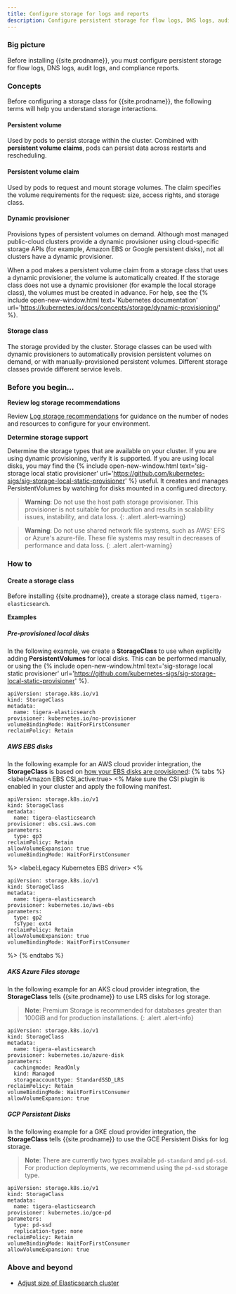 ```yaml
---
title: Configure storage for logs and reports
description: Configure persistent storage for flow logs, DNS logs, audit logs, and compliance reports. 
---
```


### Big picture

Before installing {{site.prodname}}, you must configure persistent storage for flow logs, DNS logs, audit logs, and compliance reports.

### Concepts

Before configuring a storage class for {{site.prodname}}, the following terms will help you understand storage interactions.

#### Persistent volume

Used by pods to persist storage within the cluster. Combined with **persistent volume claims**, pods can persist data across restarts and rescheduling.

#### Persistent volume claim

Used by pods to request and mount storage volumes. The claim specifies the volume requirements for the request: size, access rights, and storage class.

#### Dynamic provisioner

Provisions types of persistent volumes on demand. Although most managed public-cloud clusters provide a dynamic provisioner using cloud-specific storage APIs (for example, Amazon EBS or Google persistent disks), not all clusters have a dynamic provisioner.

When a pod makes a persistent volume claim from a storage class that uses a dynamic provisioner, the volume is automatically created. If the storage class does not use a dynamic provisioner (for example the local storage class), the volumes must be created in advance. For help, see the {% include open-new-window.html text='Kubernetes documentation' url='https://kubernetes.io/docs/concepts/storage/dynamic-provisioning/' %}.

#### Storage class

The storage provided by the cluster. Storage classes can be used with dynamic provisioners to automatically provision persistent volumes on demand, or with manually-provisioned persistent volumes. Different storage classes provide different service levels.

### Before you begin...

**Review log storage recommendations**

Review [Log storage recommendations]({{site.baseurl}}/maintenance/logstorage/log-storage-recommendations) for guidance on the number of nodes and resources to configure for your environment.

**Determine storage support**

Determine the storage types that are available on your cluster. If you are using dynamic provisioning, verify it is supported.
If you are using local disks, you may find the {% include open-new-window.html text='sig-storage local static provisioner' url='https://github.com/kubernetes-sigs/sig-storage-local-static-provisioner' %} useful. It creates and manages PersistentVolumes by watching for disks mounted in a configured directory.

  > **Warning**: Do not use the host path storage provisioner. This provisioner is not suitable for production and results in scalability issues, instability, and data loss.
{: .alert .alert-warning}

  > **Warning**: Do not use shared network file systems, such as AWS' EFS or Azure's azure-file. These file systems may result in decreases of performance and data loss.
{: .alert .alert-warning}

### How to

#### Create a storage class

Before installing {{site.prodname}}, create a storage class named, `tigera-elasticsearch`.

**Examples**

##### Pre-provisioned local disks

In the following example, we create a **StorageClass** to use when explicitly adding **PersistentVolumes** for local disks. This can be performed manually, or using the {% include open-new-window.html text='sig-storage local static provisioner' url='https://github.com/kubernetes-sigs/sig-storage-local-static-provisioner' %}.

```
apiVersion: storage.k8s.io/v1
kind: StorageClass
metadata:
  name: tigera-elasticsearch
provisioner: kubernetes.io/no-provisioner
volumeBindingMode: WaitForFirstConsumer
reclaimPolicy: Retain
```

##### AWS EBS disks

In the following example for an AWS cloud provider integration, the **StorageClass** is based on [how your EBS disks are provisioned](https://docs.aws.amazon.com/eks/latest/userguide/ebs-csi.html):
{% tabs %}
  <label:Amazon EBS CSI,active:true>
<%
Make sure the CSI plugin is enabled in your cluster and apply the following manifest.
```
apiVersion: storage.k8s.io/v1
kind: StorageClass
metadata:
  name: tigera-elasticsearch
provisioner: ebs.csi.aws.com
parameters:
  type: gp3
reclaimPolicy: Retain
allowVolumeExpansion: true
volumeBindingMode: WaitForFirstConsumer
```

%>
  <label:Legacy Kubernetes EBS driver>
<%

```
apiVersion: storage.k8s.io/v1
kind: StorageClass
metadata:
  name: tigera-elasticsearch
provisioner: kubernetes.io/aws-ebs
parameters:
  type: gp2
  fsType: ext4
reclaimPolicy: Retain
allowVolumeExpansion: true
volumeBindingMode: WaitForFirstConsumer
```

%>
{% endtabs %}

##### AKS Azure Files storage

In the following example for an AKS cloud provider integration, the **StorageClass** tells {{site.prodname}} to use LRS disks for log storage.
   > **Note**: Premium Storage is recommended for databases greater than 100GiB and for production installations.
{: .alert .alert-info}

```
apiVersion: storage.k8s.io/v1
kind: StorageClass
metadata:
  name: tigera-elasticsearch
provisioner: kubernetes.io/azure-disk
parameters:
  cachingmode: ReadOnly
  kind: Managed
  storageaccounttype: StandardSSD_LRS
reclaimPolicy: Retain
volumeBindingMode: WaitForFirstConsumer
allowVolumeExpansion: true
```

##### GCP Persistent Disks

In the following example for a GKE cloud provider integration, the **StorageClass** tells {{site.prodname}} to use the GCE Persistent Disks for log storage. 


  > **Note**: There are currently two types available `pd-standard` and `pd-ssd`. For production deployments, we recommend using the `pd-ssd` storage type. 

```
apiVersion: storage.k8s.io/v1
kind: StorageClass
metadata:
  name: tigera-elasticsearch
provisioner: kubernetes.io/gce-pd
parameters:
  type: pd-ssd
  replication-type: none
reclaimPolicy: Retain
volumeBindingMode: WaitForFirstConsumer
allowVolumeExpansion: true
```

### Above and beyond

- [Adjust size of Elasticsearch cluster]({{site.baseurl}}/maintenance/logstorage/adjust-log-storage-size)
